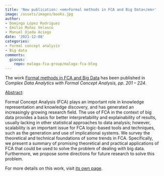 ```yaml
---
title: 'New publication: <em>Formal methods in FCA and Big Data</em>'
image: /assets/images/books.jpg
author:
- Domingo López Rodríguez
- Emilio Muñoz Velasco
- Manuel Ojeda Aciego
date: '2021-12-08'
categories:
- Formal concept analysis
- Big data
comments:
  giscus:
    repo: malaga-fca-group/malaga-fca-blog
---
```


The work <u>Formal methods in FCA and Big Data</u> has been published in <em>Complex Data Analytics with Formal Concept Analysis, <em>pp. 201 -- 224</em></em>.

<u>Abstract</u>:



Formal Concept Analysis (FCA) plays an important role in knowledge representation and knowledge discovery, and has generated an increasingly growing research field. The use of FCA in the context of big data provides a basis for better interpretability and explainability of results, usually lacking in other statistical approaches to data analysis; however, scalability is an important issue for FCA logic-based tools and techniques, such as the generation and use of implicational systems. We survey the theoretical and technical foundations of some trends in FCA. Specifically, we present a summary of promising theoretical and practical applications of FCA that could be used to solve the problem of dealing with big data. Furthermore, we propose some directions for future research to solve this problem.




For more details on this work, visit <a href='/publications/books/2021-complexfca'>its own page</a>.
